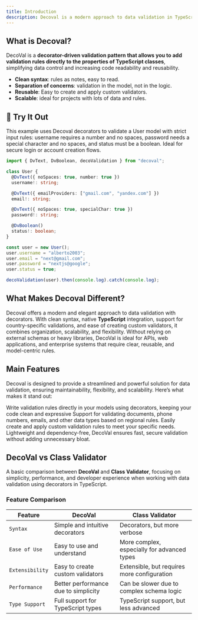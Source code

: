 ```yaml
---
title: Introduction
description: Decoval is a modern approach to data validation in TypeScript based on the use of decorators. The term derives from the combination of Decorators and Validation, reflecting the main philosophy of the library to make data validation more declarative, expressive and decoupled from business logic.
---
```


## What is Decoval?

DecoVal is a **decorator-driven validation pattern that allows you to add validation rules directly to the properties of TypeScript classes**, simplifying data control and increasing code readability and reusability.

- **Clean syntax**: rules as notes, easy to read.
- **Separation of concerns**: validation in the model, not in the logic.
- **Reusable**: Easy to create and apply custom validators.
- **Scalable**: ideal for projects with lots of data and rules.

## 🧪 Try It Out

This example uses Decoval decorators to validate a User model with strict input rules: username requires a number and no spaces, password needs a special character and no spaces, and status must be a boolean. Ideal for secure login or account creation flows.

```ts title="main.ts"
import { DvText, DvBoolean, decoValidation } from "decoval";

class User {
  @DvText({ noSpaces: true, number: true })
  username!: string;

  @DvText({ emailProviders: ["gmail.com", "yandex.com"] })
  email!: string;

  @DvText({ noSpaces: true, specialChar: true })
  password!: string;

  @DvBoolean()
  status!: boolean;
}

const user = new User();
user.username = "alberto2003";
user.email = "next@gmail.com";
user.password = "nextjs@google";
user.status = true;

decoValidation(user).then(console.log).catch(console.log);
```

## What Makes Decoval Different?

Decoval offers a modern and elegant approach to data validation with decorators. With clean syntax, native **TypeScript** integration, support for country-specific validations, and ease of creating custom validators, it combines organization, scalability, and flexibility. Without relying on external schemas or heavy libraries, DecoVal is ideal for APIs, web applications, and enterprise systems that require clear, reusable, and model-centric rules.

## Main Features

Decoval is designed to provide a streamlined and powerful solution for data validation, ensuring maintainability, flexibility, and scalability. Here’s what makes it stand out:

<Cards>
  <Card title="Decorator-Based Syntax">
    Write validation rules directly in your models using decorators, keeping your code clean and expressive
  </Card>
  <Card title="Built-in Country-Specific Validations">
    Support for validating documents, phone numbers, emails, and other data types based on regional rules.
  </Card>
  <Card title="Fully Customizable Validators">
    Easily create and apply custom validation rules to meet your specific needs.
  </Card>
  <Card title="Zero Dependencies">
    Lightweight and dependency-free, DecoVal ensures fast, secure validation without adding unnecessary bloat.
  </Card>
</Cards>

## DecoVal vs Class Validator

A basic comparison between **DecoVal** and **Class Validator**, focusing on simplicity, performance, and developer experience when working with data validation using decorators in TypeScript.

### Feature Comparison

| Feature         | **DecoVal**                          | **Class Validator**                         |
| --------------- | ------------------------------------ | ------------------------------------------- |
| `Syntax`        | Simple and intuitive decorators      | Decorators, but more verbose                |
| `Ease of Use`   | Easy to use and understand           | More complex, especially for advanced types |
| `Extensibility` | Easy to create custom validators     | Extensible, but requires more configuration |
| `Performance`   | Better performance due to simplicity | Can be slower due to complex schema logic   |
| `Type Support`  | Full support for TypeScript types    | TypeScript support, but less advanced       |
